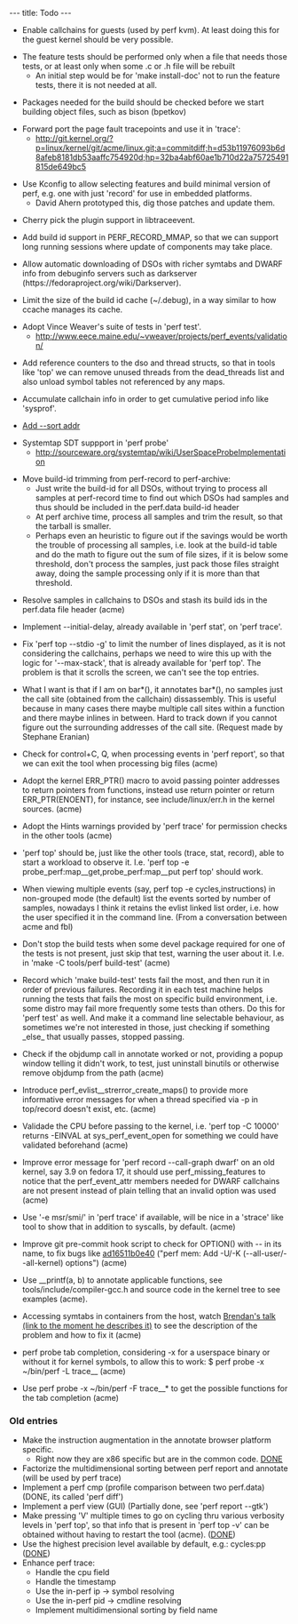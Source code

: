 ---
title: Todo
---

* Enable callchains for guests (used by perf kvm). At least doing this for the guest kernel should be very possible.

* The feature tests should be performed only when a file that needs those tests, or at least only when some .c or .h file will be rebuilt
** An initial step would be for 'make install-doc' not to run the feature tests, there it is not needed at all.

* Packages needed for the build should be checked before we start building object files, such as bison (bpetkov)

* Forward port the page fault tracepoints and use it in 'trace':
** http://git.kernel.org/?p=linux/kernel/git/acme/linux.git;a=commitdiff;h=d53b11976093b6d8afeb8181db53aaffc754920d;hp=32ba4abf60ae1b710d22a75725491815de649bc5

* Use Kconfig to allow selecting features and build minimal version of perf, e.g. one with just 'record' for use in embedded platforms.
** David Ahern prototyped this, dig those patches and update them.

* Cherry pick the plugin support in libtraceevent.

* Add build id support in PERF_RECORD_MMAP, so that we can support long running sessions where update of components may take place.

* Allow automatic downloading of DSOs with richer symtabs and DWARF info from debuginfo servers such as darkserver (https://fedoraproject.org/wiki/Darkserver).

* Limit the size of the build id cache (~/.debug), in a way similar to how ccache manages its cache.

* Adopt Vince Weaver's suite of tests in 'perf test'.
** http://www.eece.maine.edu/~vweaver/projects/perf_events/validation/

* Add reference counters to the dso and thread structs, so that in tools like 'top' we can remove unused threads from the dead_threads list and also unload symbol tables not referenced by any maps.

* Accumulate callchain info in order to get cumulative period info like 'sysprof'.

* [https://bugzilla.kernel.org/show_bug.cgi?id=55561 Add --sort addr]

* Systemtap SDT suppport in 'perf probe'
** http://sourceware.org/systemtap/wiki/UserSpaceProbeImplementation

* Move build-id trimming from perf-record to perf-archive:
** Just write the build-id for all DSOs, without trying to process all samples at perf-record time to find out which DSOs had samples and thus should be included in the perf.data build-id header
** At perf archive time, process all samples and trim the result, so that the tarball is smaller.
** Perhaps even an heuristic to figure out if the savings would be worth the trouble of processing all samples, i.e. look at the build-id table and do the math to figure out the sum of file sizes, if it is below some threshold, don't process the samples, just pack those files straight away, doing the sample processing only if it is more than that threshold.

* Resolve samples in callchains to DSOs and stash its build ids in the perf.data file header (acme)

* Implement --initial-delay, already available in 'perf stat', on 'perf trace'.

* Fix 'perf top --stdio -g' to limit the number of lines displayed, as it is not considering the callchains, perhaps we need to wire this up with the logic for '--max-stack', that is already available for 'perf top'. The problem is that it scrolls the screen, we can't see the top entries.

* What I want is that if I am on bar*(), it annotates bar*(), no samples just the call site (obtained from the callchain) dissassembly. This is useful because in many cases there maybe multiple call sites within a function and there maybe inlines in between. Hard to track down if you cannot figure out the surrounding addresses of the call site. (Request made by Stephane Eranian)

* Check for control+C, Q, when processing events in 'perf report', so that we can exit the tool when processing big files (acme)

* Adopt the kernel ERR_PTR() macro to avoid passing pointer addresses to return pointers from functions, instead use return pointer or return ERR_PTR(ENOENT), for instance, see include/linux/err.h in the kernel sources. (acme)

* Adopt the Hints warnings provided by 'perf trace' for permission checks in the other tools (acme)

* 'perf top' should be, just like the other tools (trace, stat, record), able to start a workload to observe it. I.e. 'perf top -e probe_perf:map__get,probe_perf:map__put perf top' should work.

* When viewing multiple events (say, perf top -e cycles,instructions) in non-grouped mode (the default) list the events sorted by number of samples, nowadays I think it retains the evlist linked list order, i.e. how the user specified it in the command line. (From a conversation between acme and fbl)

* Don't stop the build tests when some devel package required for one of the tests is not present, just skip that test, warning the user about it. I.e. in 'make -C tools/perf build-test' (acme)

* Record which 'make build-test' tests fail the most, and then run it in order of previous failures. Recording it in each test machine helps running the tests that fails the most on specific build environment, i.e. some distro may fail more frequently some tests than others. Do this for 'perf test' as well. And make it a command line selectable behaviour, as sometimes we're not interested in those, just checking if something _else_ that usually passes, stopped passing.

* Check if the objdump call in annotate worked or not, providing a popup window telling it didn't work, to test, just uninstall binutils or otherwise remove objdump from the path (acme)

* Introduce perf_evlist__strerror_create_maps() to provide more informative error messages for when a thread specified via -p in top/record doesn't exist, etc. (acme)

* Validade the CPU before passing to the kernel, i.e. 'perf top -C 10000' returns -EINVAL at sys_perf_event_open for something we could have validated beforehand (acme)

* Improve error message for 'perf record --call-graph dwarf' on an old kernel, say 3.9 on fedora 17, it should use perf_missing_features to notice that the perf_event_attr members needed for DWARF callchains are not present instead of plain telling that an invalid option was used (acme)

* Use '-e msr/smi/' in 'perf trace' if available, will be nice in a 'strace' like tool to show that in addition to syscalls, by default. (acme)

* Improve git pre-commit hook script to check for OPTION() with -- in its name, to fix bugs like [https://git.kernel.org/cgit/linux/kernel/git/acme/linux.git/commit/?id=ad16511b0e40 ad16511b0e40] ("perf mem: Add -U/-K (--all-user/--all-kernel) options") (acme)

* Use __printf(a, b) to annotate applicable functions, see tools/include/compiler-gcc.h and source code in the kernel tree to see examples (acme).

* Accessing symtabs in containers from the host, watch [http://www.youtube.com/watch?v=bK9A5ODIgac&t=23m46s Brendan's talk (link to the moment he describes it)] to see the description of the problem and how to fix it (acme)

* perf probe tab completion, considering -x for a userspace binary or without it for kernel symbols, to allow this to work: $ perf probe -x ~/bin/perf -L trace__<TAB> (acme)

* Use perf probe -x ~/bin/perf -F trace__* to get the possible functions for the tab completion (acme)

=== Old entries ===
* Make the instruction augmentation in the annotate browser platform specific.
** Right now they are x86 specific but are in the common code. [https://git.kernel.org/cgit/linux/kernel/git/tip/tip.git/commit/?id=786c1b51844d858041166057c0c79e93c2015013 DONE]
* Factorize the multidimensional sorting between perf report and annotate (will be used by perf trace)
* Implement a perf cmp (profile comparison between two perf.data) (DONE, its called 'perf diff')
* Implement a perf view (GUI) (Partially done, see 'perf report --gtk')
* Make pressing 'V' multiple times to go on cycling thru various verbosity levels in 'perf top', so that info that is present in 'perf top -v' can be obtained without having to restart the tool (acme). ([https://git.kernel.org/cgit/linux/kernel/git/acme/linux.git/commit/?id=fbf626346cc21065ec22dcd64ff34513506f271a DONE])
* Use the highest precision level available by default, e.g.: cycles:pp ([https://git.kernel.org/cgit/linux/kernel/git/torvalds/linux.git/commit/?id=7f8d1ade1b19f684ed3a7c4fb1dc5d347127b438 DONE])
* Enhance perf trace:
** Handle the cpu field
** Handle the timestamp
** Use the in-perf ip -> symbol resolving
** Use the in-perf pid -> cmdline resolving
** Implement multidimensional sorting by field name